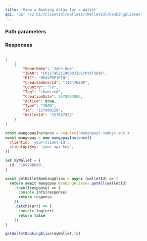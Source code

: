 ```yaml
---
title: 'View a Banking Alias for a Wallet'  
api: 'GET /v2.01/{ClientId}/wallets/{WalletId}/bankingaliases'  
---
```


  

### Path parameters  

<WalletId />  

### Responses  

<AccordionGroup><Accordion title="200">  

<OwnerName1Response />  

<IBAN2Response />  

<BIC2Response />  

<CreditedUserId3Response />  

<Country5Response />  

<Tag2Response />  

<CreationDateResponse />  

<Active1Response />  

<Type10Response />  

<IdResponse />  

<WalletId1Response /></Accordion></AccordionGroup>  

<ResponseExample>  

```json 200  

[
    {
        "OwnerName": "John Doe",
        "IBAN": "FR117452110000JIULYOYXT2D48",
        "BIC": "MPAYFRP1PIN",
        "CreditedUserId": "146476890",
        "Country": "FR",
        "Tag": "ibanized",
        "CreationDate": 1670263006,
        "Active": true,
        "Type": "IBAN",
        "Id": "157608228",
        "WalletId": "157607922"
    }
]  

 ```  

</ResponseExample>  

<RequestExample>  
  
```javascript NodeJS  
const mangopayInstance = require('mangopay2-nodejs-sdk')
const mangopay = new mangopayInstance({
  clientId: 'your-client-id',
  clientApiKey: 'your-api-key',
})

let myWallet = {
  Id: '169738660',
}

const getWalletBankingAlias = async (walletId) => {
  return await mangopay.BankingAliases.getAll(walletId)
    .then((response) => {
      console.info(response)
      return response
    })
    .catch((err) => {
      console.log(err)
      return false
    })
}

getWalletBankingAlias(myWallet.Id)  
```  

  
</RequestExample>